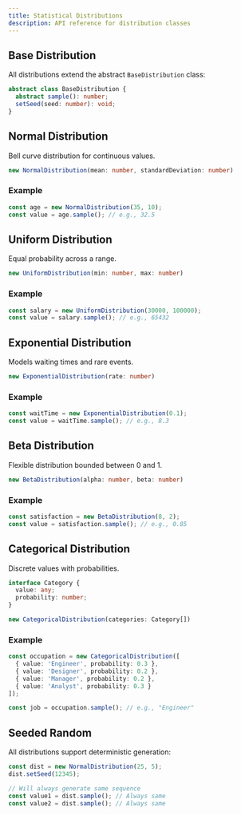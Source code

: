 ```yaml
---
title: Statistical Distributions
description: API reference for distribution classes
---
```


## Base Distribution

All distributions extend the abstract `BaseDistribution` class:

```typescript
abstract class BaseDistribution {
  abstract sample(): number;
  setSeed(seed: number): void;
}
```

## Normal Distribution

Bell curve distribution for continuous values.

```typescript
new NormalDistribution(mean: number, standardDeviation: number)
```

### Example

```typescript
const age = new NormalDistribution(35, 10);
const value = age.sample(); // e.g., 32.5
```

## Uniform Distribution

Equal probability across a range.

```typescript
new UniformDistribution(min: number, max: number)
```

### Example

```typescript
const salary = new UniformDistribution(30000, 100000);
const value = salary.sample(); // e.g., 65432
```

## Exponential Distribution

Models waiting times and rare events.

```typescript
new ExponentialDistribution(rate: number)
```

### Example

```typescript
const waitTime = new ExponentialDistribution(0.1);
const value = waitTime.sample(); // e.g., 8.3
```

## Beta Distribution

Flexible distribution bounded between 0 and 1.

```typescript
new BetaDistribution(alpha: number, beta: number)
```

### Example

```typescript
const satisfaction = new BetaDistribution(8, 2);
const value = satisfaction.sample(); // e.g., 0.85
```

## Categorical Distribution

Discrete values with probabilities.

```typescript
interface Category {
  value: any;
  probability: number;
}

new CategoricalDistribution(categories: Category[])
```

### Example

```typescript
const occupation = new CategoricalDistribution([
  { value: 'Engineer', probability: 0.3 },
  { value: 'Designer', probability: 0.2 },
  { value: 'Manager', probability: 0.2 },
  { value: 'Analyst', probability: 0.3 }
]);

const job = occupation.sample(); // e.g., "Engineer"
```

## Seeded Random

All distributions support deterministic generation:

```typescript
const dist = new NormalDistribution(25, 5);
dist.setSeed(12345);

// Will always generate same sequence
const value1 = dist.sample(); // Always same
const value2 = dist.sample(); // Always same
```